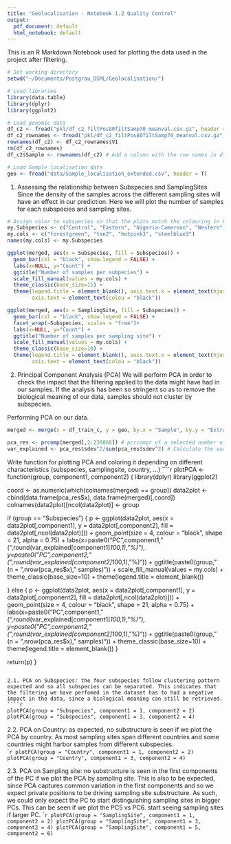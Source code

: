 ```yaml
---
title: "Geolocalisation - Notebook 1.2 Quality Control"
output:
  pdf_document: default
  html_notebook: default
---
```


This is an R Markdown Notebook used for plotting the data used in the project after filtering.

```r
# Set working directory
setwd("~/Documents/Postgrau_DSML/Geolocalisation/")

# Load libraries
library(data.table)
library(dplyr)
library(ggplot2)

# Load genomic data
df_c2 <- fread("pkl/df_c2_filtPos80filtSamp70_meanval.csv.gz", header = T, drop = 1) # Load all data
df_c2_rownames <- fread("pkl/df_c2_filtPos80filtSamp70_meanval.csv.gz", header = T, select = 1) # Load first column (aka rownames, which is the name of the sample)
rownames(df_c2) <- df_c2_rownames$V1
rm(df_c2_rownames)
df_c2$Sample <- rownames(df_c2) # Add a column with the row names in df_c2

# Load Sample localisation data
geo <- fread("data/Sample_localisation_extended.csv", header = T)
```

1. Assessing the relationship between Subspecies and SamplingSites
Since the density of the samples across the different sampling sites will have an effect in our prediction. Here we will plot the number of samples for each subspecies and sampling sites.
```r
# Assign color to subspecies so that the plots match the colouring in Fontsere et al. 2022
my.Subspecies <- c("Central", "Eastern", "Nigeria-Cameroon", "Western")
my.cols <- c("forestgreen", "tan2", "hotpink3", "steelblue3")
names(my.cols) <- my.Subspecies

ggplot(merged, aes(x = Subspecies, fill = Subspecies)) +
  geom_bar(col = "black", show.legend = FALSE) +
  labs(x=NULL, y="Count") +
  ggtitle("Number of samples per subpecies") +
  scale_fill_manual(values = my.cols) +
  theme_classic(base_size=15) +
  theme(legend.title = element_blank(), axis.text.x = element_text(hjust = 1, angle = 90),
        axis.text = element_text(colou = "black"))

ggplot(merged, aes(x = SamplingSite, fill = Subspecies)) +
  geom_bar(col = "black", show.legend = FALSE) +
  facet_wrap(~Subspecies, scales = "free")+
  labs(x=NULL, y="Count") +
  ggtitle("Number of samples per sampling site") +
  scale_fill_manual(values = my.cols) +
  theme_classic(base_size=10) +
  theme(legend.title = element_blank(), axis.text.x = element_text(hjust = 1, angle = 90),
        axis.text = element_text(colou = "black"))
```

2. Principal Component Analysis (PCA)
We will perform PCA in order to check the impact that the filtering applied to the data might have had in our samples. If the analysis has been so stringent so as to remove the biological meaning of our data, samples should not cluster by subspecies.

Performing PCA on our data.
```r
merged <- merge(x = df_train_c, y = geo, by.x = "Sample", by.y = "ExtractID") # Merge both dataset by the sample name (in df_train_c it is called "Sample" and in geo it is called "ExtractID")

pca_res <- prcomp(merged[,2:238068]) # pcrcompr of a selected number of columns (the last ones, which are excluded, have information about the Sample_location)
var_explained <- pca_res$sdev^2/sum(pca_res$sdev^2) # Calculate the variance explained by each component
```

Write function for plotting PCA and coloring it depending on different characteristics (subspecies, samplingsite, country, ...)
````r
plotPCA <- function(group, component1, component2) {
  library(dplyr)
  library(ggplot2)

  coord <- as.numeric(which(colnames(merged) == group))
  data2plot <- cbind(data.frame(pca_res$x), data.frame(merged)[,coord])
  colnames(data2plot)[ncol(data2plot)] <- group
  
  if (group == "Subspecies") {
    p <- ggplot(data2plot, aes(x = data2plot[,component1], 
                               y = data2plot[,component2], 
                               fill = data2plot[,ncol(data2plot)])) +
      geom_point(size = 4, colour = "black", shape = 21, alpha = 0.75) +
      labs(x=paste0("PC",component1," (",round(var_explained[component1]*100,1),"%)"),
           y=paste0("PC",component2," (",round(var_explained[component2]*100,1),"%)")) +
      ggtitle(paste0(group, " (n = ",nrow(pca_res$x)," samples)")) +
      scale_fill_manual(values = my.cols) +
      theme_classic(base_size=10) +
      theme(legend.title = element_blank())
    
  } else {
    p <- ggplot(data2plot, aes(x = data2plot[,component1], 
                               y = data2plot[,component2], 
                               fill = data2plot[,ncol(data2plot)])) +
      geom_point(size = 4, colour = "black", shape = 21, alpha = 0.75) +
      labs(x=paste0("PC",component1," (",round(var_explained[component1]*100,1),"%)"),
           y=paste0("PC",component2," (",round(var_explained[component2]*100,1),"%)")) +
      ggtitle(paste0(group, " (n = ",nrow(pca_res$x)," samples)")) +
      theme_classic(base_size=10) +
      theme(legend.title = element_blank())
  }
  
  return(p)
}

```

2.1. PCA on Subspecies: the four subspecies follow clustering pattern expected and so all subspecies can be separated. This indicates that the filtering we have perfomed in the dataset has to had a negative impact in the data, since a biological meaning can still be retrieved.
````r
plotPCA(group = "Subspecies", component1 = 1, component2 = 2)
plotPCA(group = "Subspecies", component1 = 3, component2 = 4)
```

2.2. PCA on Country: as expected, no substructure is seen if we plot the PCA by country. As most sampling sites span different countries and some countries might harbor samples from different subspecies.  
````r
plotPCA(group = "Country", component1 = 1, component2 = 2)
plotPCA(group = "Country", component1 = 3, component2 = 4)
```

2.3. PCA on Sampling site: no substructure is seen in the first components of the PC if we plot the PCA by sampling site. This is also to be expected, since PCA captures common variation in the first components and so we expect private positions to be driving sampling site substructure. As such, we could only expect the PC to start distinguishing sampling sites in bigger PCs. This can be seen if we plot the PC5 vs PC6. 
start seeing sampling sites if larger PC. 
````r
plotPCA(group = "SamplingSite", component1 = 1, component2 = 2)
plotPCA(group = "SamplingSite", component1 = 3, component2 = 4)
plotPCA(group = "SamplingSite", component1 = 5, component2 = 6)
```
